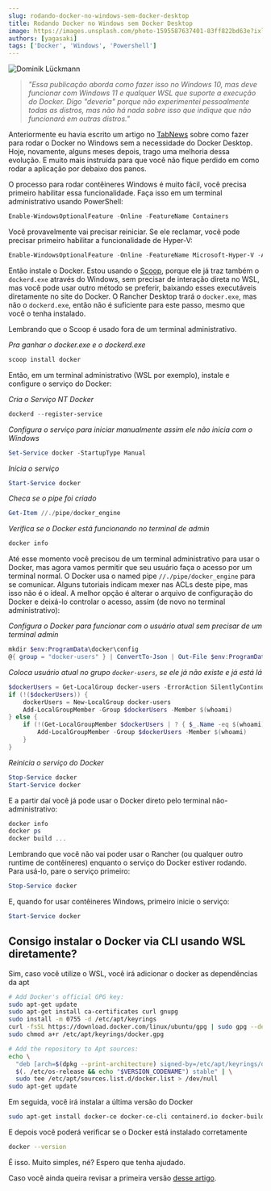 ```yaml
---
slug: rodando-docker-no-windows-sem-docker-desktop
title: Rodando Docker no Windows sem Docker Desktop
image: https://images.unsplash.com/photo-1595587637401-83ff822bd63e?ixlib=rb-4.0.3&ixid=MnwxMjA3fDB8MHxwaG90by1wYWdlfHx8fGVufDB8fHx8&auto=format&fit=crop&w=901&q=80
authors: [yagasaki]
tags: ['Docker', 'Windows', 'Powershell']
---
```


![](https://images.unsplash.com/photo-1595587637401-83ff822bd63e?ixlib=rb-4.0.3&ixid=MnwxMjA3fDB8MHxwaG90by1wYWdlfHx8fGVufDB8fHx8&auto=format&fit=crop&w=901&q=80 "Dominik Lückmann")

> _"Essa publicação aborda como fazer isso no Windows 10, mas deve funcionar com Windows 11 e qualquer WSL que suporte a execução do Docker. Digo "deveria" porque não experimentei pessoalmente todas as distros, mas não há nada sobre isso que indique que não funcionará em outras distros."_

Anteriormente eu havia escrito um artigo no [TabNews](https://www.tabnews.com.br/Yagasaki/instalando-o-docker-no-wsl-2-sem-o-docker-desktop?ref=yagasaki.dev/blog) sobre como fazer para rodar o Docker no Windows sem a necessidade do Docker Desktop. Hoje, novamente, alguns meses depois, trago uma melhoria dessa evolução. E muito mais instruída para que você não fique perdido em como rodar a aplicação por debaixo dos panos.

<!--truncate-->

O processo para rodar contêineres Windows é muito fácil, você precisa primeiro habilitar essa funcionalidade. Faça isso em um terminal administrativo usando PowerShell:

```powershell
Enable-WindowsOptionalFeature -Online -FeatureName Containers
```

Você provavelmente vai precisar reiniciar. Se ele reclamar, você pode precisar primeiro habilitar a funcionalidade de Hyper-V:

```powershell
Enable-WindowsOptionalFeature -Online -FeatureName Microsoft-Hyper-V -All
```

Então instale o Docker. Estou usando o [Scoop](https://scoop.sh?ref=yagasaki.dev/blog), porque ele já traz também o `dockerd.exe` através do Windows, sem precisar de interação direta no WSL, mas você pode usar outro método se preferir, baixando esses executáveis diretamente no site do Docker. O Rancher Desktop trará o `docker.exe`, mas não o `dockerd.exe`, então não é suficiente para este passo, mesmo que você o tenha instalado.

Lembrando que o Scoop é usado fora de um terminal administrativo.

_Pra ganhar o docker.exe e o dockerd.exe_

```powershell
scoop install docker
```

Então, em um terminal administrativo (WSL por exemplo), instale e configure o serviço do Docker:

_Cria o Serviço NT Docker_

```powershell
dockerd --register-service
```

_Configura o serviço para iniciar manualmente assim ele não inicia com o Windows_

```powershell
Set-Service docker -StartupType Manual
```

_Inicia o serviço_

```powershell
Start-Service docker
```

_Checa se o pipe foi criado_

```powershell
Get-Item //./pipe/docker_engine
```

_Verifica se o Docker está funcionando no terminal de admin_

```powershell
docker info
```

Até esse momento você precisou de um terminal administrativo para usar o Docker, mas agora vamos permitir que seu usuário faça o acesso por um terminal normal. O Docker usa o named pipe `//./pipe/docker_engine` para se comunicar. Alguns tutoriais indicam mexer nas ACLs deste pipe, mas isso não é o ideal. A melhor opção é alterar o arquivo de configuração do Docker e deixá-lo controlar o acesso, assim (de novo no terminal administrativo):

_Configura o Docker para funcionar com o usuário atual sem precisar de um terminal admin_

```powershell
mkdir $env:ProgramData\docker\config
@{ group = "docker-users" } | ConvertTo-Json | Out-File $env:ProgramData\docker\config\daemon.json
```

_Coloca usuário atual no grupo `docker-users`, se ele já não existe e já está lá_

```powershell
$dockerUsers = Get-LocalGroup docker-users -ErrorAction SilentlyContinue
if (!($dockerUsers)) {
    dockerUsers = New-LocalGroup docker-users
    Add-LocalGroupMember -Group $dockerUsers -Member $(whoami)
} else {
    if (!(Get-LocalGroupMember $dockerUsers | ? { $_.Name -eq $(whoami) })) {
        Add-LocalGroupMember -Group $dockerUsers -Member $(whoami)
    }
}
```

_Reinicia o serviço do Docker_

```powershell
Stop-Service docker
Start-Service docker
```

E a partir daí você já pode usar o Docker direto pelo terminal não-administrativo:

```powershell
docker info
docker ps
docker build ...
```

Lembrando que você não vai poder usar o Rancher (ou qualquer outro runtime de contêineres) enquanto o serviço do Docker estiver rodando. Para usá-lo, pare o serviço primeiro:

```powershell
Stop-Service docker
```

E, quando for usar contêineres Windows, primeiro inicie o serviço:

```powershell
Start-Service docker
```

## Consigo instalar o Docker via CLI usando WSL diretamente?

Sim, caso você utilize o WSL, você irá adicionar o docker as dependências da apt

```bash
# Add Docker's official GPG key:
sudo apt-get update
sudo apt-get install ca-certificates curl gnupg
sudo install -m 0755 -d /etc/apt/keyrings
curl -fsSL https://download.docker.com/linux/ubuntu/gpg | sudo gpg --dearmor -o /etc/apt/keyrings/docker.gpg
sudo chmod a+r /etc/apt/keyrings/docker.gpg

# Add the repository to Apt sources:
echo \
  "deb [arch=$(dpkg --print-architecture) signed-by=/etc/apt/keyrings/docker.gpg] https://download.docker.com/linux/ubuntu \
  $(. /etc/os-release && echo "$VERSION_CODENAME") stable" | \
  sudo tee /etc/apt/sources.list.d/docker.list > /dev/null
sudo apt-get update
```

Em seguida, você irá instalar a última versão do Docker

```bash
sudo apt-get install docker-ce docker-ce-cli containerd.io docker-buildx-plugin docker-compose-plugin
```

E depois você poderá verificar se o Docker está instalado corretamente

```bash
docker --version
```

É isso. Muito simples, né? Espero que tenha ajudado.

Caso você ainda queira revisar a primeira versão [desse artigo](https://www.tabnews.com.br/Yagasaki/instalando-o-docker-no-wsl-2-sem-o-docker-desktop?ref=yagasaki.dev/blog).